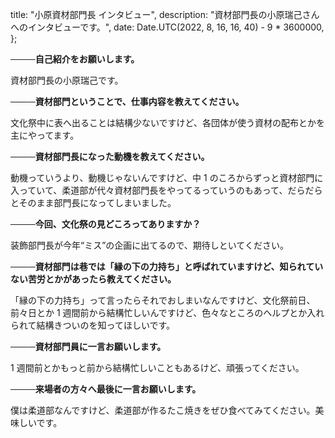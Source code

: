 
  title: "小原資材部門長 インタビュー",
  description: "資材部門長の小原瑞己さんへのインタビューです。",
  date: Date.UTC(2022, 8, 16, 16, 40) - 9 * 3600000,
};

**────自己紹介をお願いします。**

資材部門長の小原瑞己です。

**────資材部門ということで、仕事内容を教えてください。**

文化祭中に表へ出ることは結構少ないですけど、各団体が使う資材の配布とかを主にやってます。

**────資材部門長になった動機を教えてください。**

動機っていうより、動機じゃないんですけど、中 1 のころからずっと資材部門に入っていて、柔道部が代々資材部門長をやってるっていうのもあって、だらだらとそのまま部門長になってしまいました。

**────今回、文化祭の見どころってありますか？**

装飾部門長が今年&ldquo;ミス&rdquo;の企画に出てるので、期待しといてください。

**────資材部門は巷では「縁の下の力持ち」と呼ばれていますけど、知られていない苦労とかがあったら教えてください。**

「縁の下の力持ち」って言ったらそれでおしまいなんですけど、文化祭前日、前々日とか 1 週間前から結構忙しいんですけど、色々なところのヘルプとか入れられて結構きついのを知ってほしいです。

**────資材部門員に一言お願いします。**

1 週間前とかもっと前から結構忙しいこともあるけど、頑張ってください。

**────来場者の方々へ最後に一言お願いします。**

僕は柔道部なんですけど、柔道部が作るたこ焼きをぜひ食べてみてください。美味しいです。

